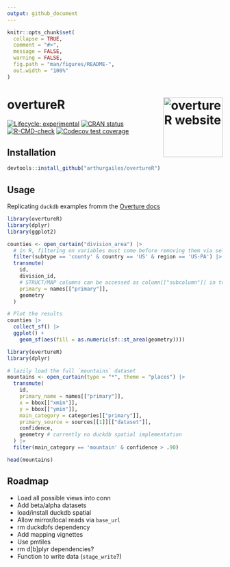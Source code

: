 ```yaml
---
output: github_document
---
```


<!-- README.md is generated from README.Rmd. Please edit that file -->

```r
knitr::opts_chunk$set(
  collapse = TRUE,
  comment = "#>",
  message = FALSE,
  warning = FALSE,
  fig.path = "man/figures/README-",
  out.width = "100%"
)
```

# overtureR <a href="https://arthurgailes.github.io/overtureR/"><img src="man/figures/logo.png" align="right" height="139" alt="overtureR website" /></a>


<!-- badges: start -->
[![Lifecycle: experimental](https://img.shields.io/badge/lifecycle-experimental-orange.svg)](https://lifecycle.r-lib.org/articles/stages.html#experimental)
[![CRAN status](https://www.r-pkg.org/badges/version/overtureR)](https://CRAN.R-project.org/package=overtureR)
[![R-CMD-check](https://github.com/arthurgailes/overtureR/actions/workflows/R-CMD-check.yaml/badge.svg)](https://github.com/arthurgailes/overtureR/actions/workflows/R-CMD-check.yaml)
[![Codecov test coverage](https://codecov.io/gh/arthurgailes/overtureR/branch/master/graph/badge.svg)](https://app.codecov.io/gh/arthurgailes/overtureR?branch=master)
<!-- badges: end -->

## Installation

```r
devtools::install_github("arthurgailes/overtureR")
```


## Usage

Replicating `duckdb` examples fromm the [Overture docs](https://docs.overturemaps.org/getting-data/duckdb/)

```r
library(overtureR)
library(dplyr)
library(ggplot2)

counties <- open_curtain("division_area") |> 
  # in R, filtering on variables must come before removing them via select
  filter(subtype == 'county' & country == 'US' & region == 'US-PA') |> 
  transmute(
    id,
    division_id,
    # STRUCT/MAP columns can be accessed as column[["subcolumn"]] in transmute
    primary = names[["primary"]],
    geometry
  ) 

# Plot the results
counties |>
  collect_sf() |> 
  ggplot() +
    geom_sf(aes(fill = as.numeric(sf::st_area(geometry))))
```

```r
library(overtureR)
library(dplyr)

# lazily load the full `mountains` dataset
mountains <- open_curtain(type = "*", theme = "places") |> 
  transmute(
    id, 
    primary_name = names[["primary"]],
    x = bbox[["xmin"]],
    y = bbox[["ymin"]],
    main_category = categories[["primary"]],
    primary_source = sources[[1]][["dataset"]],
    confidence,
    geometry # currently no duckdb spatial implementation
  ) |> 
  filter(main_category == 'mountain' & confidence > .90) 

head(mountains)
```


## Roadmap

- Load all possible views into conn
- Add beta/alpha datasets
- load/install duckdb spatial
- Allow mirror/local reads via `base_url`
- rm duckdbfs dependency
- Add mapping vignettes
- Use pmtiles
- rm d[b]plyr dependencies?
- Function to write data (`stage_write`?)
